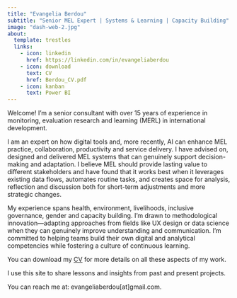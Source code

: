 ```yaml
---
title: "Evangelia Berdou"
subtitle: "Senior MEL Expert | Systems & Learning | Capacity Building"
image: "dash-web-2.jpg"
about: 
  template: trestles
  links:
    - icon: linkedin
      href: https://linkedin.com/in/evangeliaberdou
    - icon: download
      text: CV
      href: Berdou_CV.pdf
    - icon: kanban
      text: Power BI
---
```


Welcome!
I'm a senior consultant with over 15 years of experience in monitoring, evaluation research and learning (MERL) in international development.

I am an expert on how digital tools and, more recently, AI can enhance MEL practice, collaboration, productivity and service delivery.
I have advised on, designed and delivered MEL systems that can genuinely support decision-making and adaptation.
I believe MEL should provide lasting value to different stakeholders and have found that it works best when it leverages existing data flows, automates routine tasks, and creates space for analysis, reflection and discussion both for short-term adjustments and more strategic changes.\

My experience spans health, environment, livelihoods, inclusive governance, gender and capacity building.
I'm drawn to methodological innovation—adapting approaches from fields like UX design or data science when they can genuinely improve understanding and communication.
I'm committed to helping teams build their own digital and analytical competencies while fostering a culture of continuous learning.

You can download my [CV](Berdou_CV.pdf) for more details on all these aspects of my work.

I use this site to share lessons and insights from past and present projects.

You can reach me at: evangeliaberdou\[at\]gmail.com.
